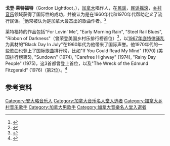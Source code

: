 {{Infobox musical artist
| name         = Gordon Lightfoot
| image        = GordonLightfoot_Interlochen.jpg
| caption      = 
| image_size   =
| background   = 男歌手
| birth_name   = Gordon Meredith Lightfoot, Jr.
| birth_date   = {{birth date and age|1938|11|17}}
| birth_place  = [[加拿大|加拿大]][[安大略省|安大略省]][[奧里利亞|奧里利亞]]
| origin       = 
| instrument   = [[声乐|声乐]]、[[吉他|吉他]]、[[钢琴|钢琴]]
| genre        = [[民谣|民谣]]，[[民谣摇滚|民谣摇滚]]，[[乡村音乐|乡村音乐]]，[[流行音乐|流行音乐]]
| occupation   = 音乐人，唱作人
| years_active = 1958–present
| label        = {{ubl | [[United_Artists_Records|United Artists]] | [[Reprise_Records|Reprise]] | [[Warner_Bros._Records|Warner Bros.]] | [[Linus_Entertainment|Linus]]}}
}}
'''戈登·莱特福特'''（Gordon Lightfoot，{{bd|1938年|11月17日}}），[[加拿大|加拿大]]唱作人，在[[民谣|民谣]]，[[民谣摇滚|民谣摇滚]]，[[乡村音乐|乡村音乐]]领域获得了国际性的成功，并被认为是在1960年代和1970年代帮助定义了流行民谣。<ref>{{cite news | url=http://www.cbc.ca/news/arts/story/2012/02/21/gordon-lightfoot.html | work=CBC News | title=Gordon Lightfoot to join U.S. Songwriters Hall of Fame – Arts & Entertainment – CBC News | accessdate=2014-06-04 | archive-date=2013-02-24 | archive-url=https://web.archive.org/web/20130224154444/http://www.cbc.ca/news/arts/story/2012/02/21/gordon-lightfoot.html | dead-url=no }}</ref>他常被认为是加拿大最杰出的歌曲作者。<ref>{{cite web |url=http://www.winnipegfreepress.com/opinion/columnists/if-you-could-read-his-mind-134812923.html |title=If you could read his mind |author=Mayes, Alison |date=December 1, 2011 |publisher=''Winnipeg Free Press.com'' |accessdate=2011-12-26 |archive-date=2021-02-25 |archive-url=https://web.archive.org/web/20210225014557/https://www.winnipegfreepress.com/opinion/columnists/if-you-could-read-his-mind-134812923.html |dead-url=no }}</ref>

莱特福特的作品包括"For Lovin' Me", "Early Morning Rain", "Steel Rail Blues", "Ribbon of Darkness"（曾荣登美国乡村乐排行榜首位）<ref>{{cite web |author= |url=http://www.allmusic.com/artist/gordon-lightfoot-p2053 |title=Gordon Lightfoot | Music Biography, Credits and Discography |publisher=AllMusic |date=1938-11-17 |accessdate=2014-04-19 |archive-date=2011-12-11 |archive-url=https://web.archive.org/web/20111211064750/http://allmusic.com/artist/gordon-lightfoot-p2053 |dead-url=no }}</ref>，以[[1967年底特律骚乱|1967年底特律骚乱]]为素材的"Black Day In July"在1960年代为他带来了国际声誉。他1970年代的一些歌曲也登上了国际歌曲排行榜，比如"If You Could Read My Mind" (1970) (美国排行榜第5), "Sundown" (1974), "Carefree Highway" (1974), "Rainy Day People" (1975)，这3首都曾登上首位，以及"The Wreck of the Edmund Fitzgerald" (1976)（第2位）。<ref name="bill">{{cite book|title=The Billboard Book of  Hits |ISBN=0-8230-8285-7|author=Adam White & Fred Bronson|publisher=Billboard Books|year=1988}}</ref>

==参考资料==
{{reflist}}

{{Authority control}}
{{DEFAULTSORT:lightfoot}}
[[Category:安大略音乐人|Category:安大略音乐人]]
[[Category:加拿大音乐名人堂入选者|Category:加拿大音乐名人堂入选者]]
[[Category:加拿大乡村音乐歌手|Category:加拿大乡村音乐歌手]]
[[Category:加拿大男歌手|Category:加拿大男歌手]]
[[Category:加拿大音樂名人堂入選者|Category:加拿大音樂名人堂入選者]]